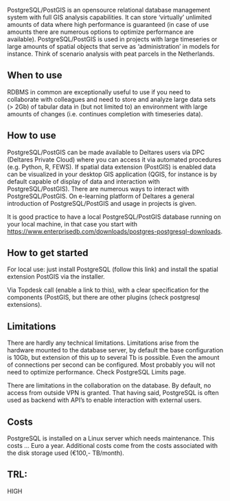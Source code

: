 PostgreSQL/PostGIS is an opensource relational database management system with full GIS analysis capabilities. It can store ‘virtually’ unlimited amounts of data where high performance is guaranteed (in case of use amounts there are numerous options to optimize performance are available). PostgreSQL/PostGIS is used in projects with large timeseries or large amounts of spatial objects that serve as ‘administration’ in models for instance. Think of scenario analysis with peat parcels in the Netherlands.

## When to use

RDBMS in common are exceptionally useful to use if you need to collaborate with colleagues and need to store and analyze large data sets (> 2Gb) of tabular data in (but not limited to) an environment with large amounts of changes (i.e. continues completion with timeseries data).

## How to use

PostgreSQL/PostGIS can be made available to Deltares users via DPC (Deltares Private Cloud) where you can access it via automated procedures (e.g. Python, R, FEWS). If spatial data extension (PostGIS) is enabled data can be visualized in your desktop GIS application (QGIS, for instance is by default capable of display of data and interaction with PostgreSQL/PostGIS). There are numerous ways to interact with PostgreSQL/PostGIS. On e-learning platform of Deltares a general introduction of PostgreSQL/PostGIS and usage in projects is given.

It is good practice to have a local PostgreSQL/PostGIS database running on your local machine, in that case you start with https://www.enterprisedb.com/downloads/postgres-postgresql-downloads. 

## How to get started

For local use: just install PostgreSQL (follow this link) and install the spatial extension PostGIS via the installer.

Via Topdesk call (enable a link to this), with a clear specification for the components (PostGIS, but there are other plugins (check postgresql extensions).

## Limitations

There are hardly any technical limitations. Limitations arise from the hardware mounted to the database server, by default the base configuration is 10Gb, but extension of this up to several Tb is possible. Even the amount of connections per second can be configured. Most probably you will not need to optimize performance. Check PostgreSQL Limits page.

There are limitations in the collaboration on the database. By default, no access from outside VPN is granted. That having said, PostgreSQL is often used as backend with API’s to enable interaction with external users. 

## Costs

PostgreSQL is installed on a Linux server which needs maintenance. This costs … Euro a year. Additional costs come from the costs associated with the disk storage used (€100,- TB/month).

## TRL:

HIGH  
